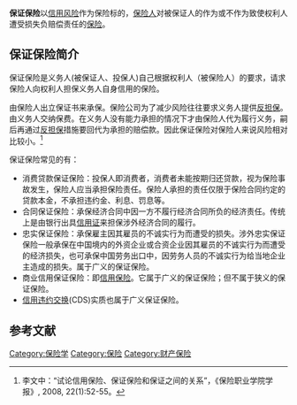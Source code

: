 '''保证保险'''以[[信用风险|信用风险]]作为保险标的，[[保险人|保险人]]对被保证人的作为或不作为致使权利人遭受损失负赔偿责任的[[保险|保险]]。

==保证保险简介==
保证保险是义务人(被保证人、投保人)自己根据权利人（被保险人）的要求，请求保险人向权利人担保义务人自身信用的保险。

由保险人出立保证书来承保。保险公司为了减少风险往往要求义务人提供[[反担保|反担保]]。由义务人交纳保费。在义务人没有能力承担的情况下才由保险人代为履行义务，嗣后再通过[[反担保|反担保]]措施要回代为承担的赔偿款。因此保证保险对保险人来说风险相对比较小。<ref>李文中：“试论信用保险、保证保险和保证之间的关系”，《保险职业学院学报》, 2008, 22(1):52-55。</ref>

保证保险常见的有：
*消费贷款保证保险：投保人即消费者，消费者未能按期归还贷款，视为保险事故发生，保险人应当承担保险责任。保险人承担的责任仅限于保险合同约定的贷款本金，不承担违约金、利息、罚息等。
*合同保证保险：承保经济合同中因一方不履行经济合同所负的经济责任。传统上是由银行出具[[信用证|信用证]]来担保涉外经济合同的履行。
*忠实保证保险：承保雇主因其雇员的不诚实行为而遭受的损失。涉外忠实保证保险一般承保在中国境内的外资企业或合资企业因其雇员的不诚实行为而遭受的经济损失，也可承保中国劳务出口中，因劳务人员的不诚实行为给当地企业主造成的损失。属于广义的保证保险。
*商业信用保证保险：即[[信用保险|信用保险]]。它属于广义的保证保险；但不属于狭义的保证保险。
*[[信用违约交换|信用违约交换]](CDS)实质也属于广义保证保险。

==参考文献==
<references/>
[[Category:保险学|Category:保险学]]
[[Category:保险|Category:保险]]
[[Category:财产保险|Category:财产保险]]